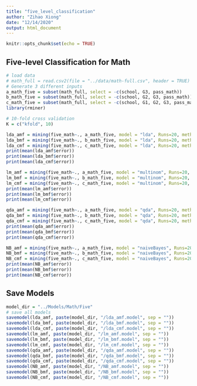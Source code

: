 ```yaml
---
title: "five_level_classification"
author: "Zihao Xiong"
date: "12/14/2020"
output: html_document
---
```


```r
knitr::opts_chunk$set(echo = TRUE)
```

## Five-level Classification for Math

```r
# load data
# math_full = read.csv2(file = "../data/math-full.csv", header = TRUE)
# Generate 3 different inputs
a_math_five = subset(math_full, select = -c(school, G3, pass_math)) 
b_math_five = subset(math_full, select = -c(school, G2, G3, pass_math)) 
c_math_five = subset(math_full, select = -c(school, G1, G2, G3, pass_math)) 
library(rminer)

# 10-fold cross validation 
K = c("kfold", 10)
```

```r
lda_amf = mining(five_math~., a_math_five, model = "lda", Runs=20, method=K)
lda_bmf = mining(five_math~., b_math_five, model = "lda", Runs=20, method=K)
lda_cmf = mining(five_math~., c_math_five, model = "lda", Runs=20, method=K)
print(mean(lda_amf$error))
print(mean(lda_bmf$error))
print(mean(lda_cmf$error))

lm_amf = mining(five_math~., a_math_five, model = "multinom", Runs=20, method=K)
lm_bmf = mining(five_math~., b_math_five, model = "multinom", Runs=20, method=K)
lm_cmf = mining(five_math~., c_math_five, model = "multinom", Runs=20, method=K)
print(mean(lm_amf$error))
print(mean(lm_bmf$error))
print(mean(lm_cmf$error))

qda_amf = mining(five_math~., a_math_five, model = "qda", Runs=20, method=K)
qda_bmf = mining(five_math~., b_math_five, model = "qda", Runs=20, method=K)
qda_cmf = mining(five_math~., c_math_five, model = "qda", Runs=20, method=K)
print(mean(qda_amf$error))
print(mean(qda_bmf$error))
print(mean(qda_cmf$error))

NB_amf = mining(five_math~., a_math_five, model = "naiveBayes", Runs=20, method=K)
NB_bmf = mining(five_math~., b_math_five, model = "naiveBayes", Runs=20, method=K)
NB_cmf = mining(five_math~., c_math_five, model = "naiveBayes", Runs=20, method=K)
print(mean(NB_amf$error))
print(mean(NB_bmf$error))
print(mean(NB_cmf$error))
```

## Save Models
```r
model_dir = "../Models/Math/Five"
# save all models
savemodel(lda_amf, paste(model_dir, "/lda_amf.model", sep = ""))
savemodel(lda_bmf, paste(model_dir, "/lda_bmf.model", sep = ""))
savemodel(lda_cmf, paste(model_dir, "/lda_cmf.model", sep = ""))
savemodel(lm_amf, paste(model_dir, "/lm_amf.model", sep = ""))
savemodel(lm_bmf, paste(model_dir, "/lm_bmf.model", sep = ""))
savemodel(lm_cmf, paste(model_dir, "/lm_cmf.model", sep = ""))
savemodel(qda_amf, paste(model_dir, "/qda_amf.model", sep = ""))
savemodel(qda_bmf, paste(model_dir, "/qda_bmf.model", sep = ""))
savemodel(qda_cmf, paste(model_dir, "/qda_cmf.model", sep = ""))
savemodel(NB_amf, paste(model_dir, "/NB_amf.model", sep = ""))
savemodel(NB_bmf, paste(model_dir, "/NB_bmf.model", sep = ""))
savemodel(NB_cmf, paste(model_dir, "/NB_cmf.model", sep = ""))
```